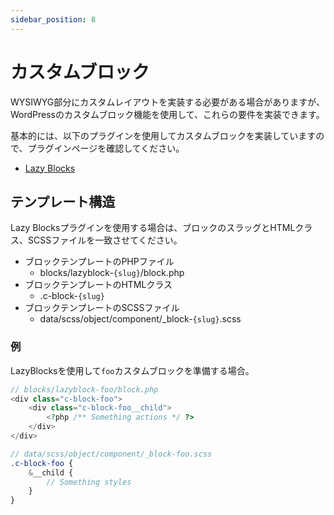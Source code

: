 ```yaml
---
sidebar_position: 8
---
```


# カスタムブロック

WYSIWYG部分にカスタムレイアウトを実装する必要がある場合がありますが、WordPressのカスタムブロック機能を使用して、これらの要件を実装できます。

基本的には、以下のプラグインを使用してカスタムブロックを実装していますので、プラグインページを確認してください。

- [Lazy Blocks](/docs/wordpress/plugins/custom-block/lazy-blocks)

## テンプレート構造

Lazy Blocksプラグインを使用する場合は、ブロックのスラッグとHTMLクラス、SCSSファイルを一致させてください。

- ブロックテンプレートのPHPファイル
  - blocks/lazyblock-`{slug}`/block.php
- ブロックテンプレートのHTMLクラス
  - .c-block-`{slug}`
- ブロックテンプレートのSCSSファイル
  - data/scss/object/component/\_block-`{slug}`.scss

### 例

LazyBlocksを使用して`foo`カスタムブロックを準備する場合。

```php
// blocks/lazyblock-foo/block.php
<div class="c-block-foo">
    <div class="c-block-foo__child">
        <?php /** Something actions */ ?>
    </div>
</div>
```

```scss
// data/scss/object/component/_block-foo.scss
.c-block-foo {
    &__child {
        // Something styles
    }
}
```
